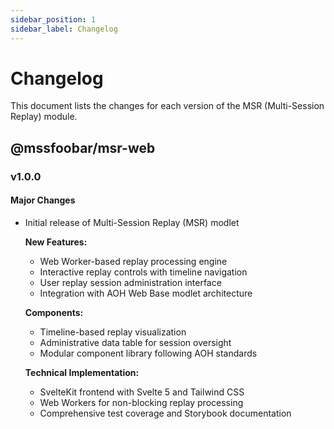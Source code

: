 ```yaml
---
sidebar_position: 1
sidebar_label: Changelog
---
```


# Changelog

This document lists the changes for each version of the MSR (Multi-Session Replay) module.

## @mssfoobar/msr-web

### v1.0.0

#### Major Changes

-   Initial release of Multi-Session Replay (MSR) modlet

    **New Features:**

    -   Web Worker-based replay processing engine
    -   Interactive replay controls with timeline navigation
    -   User replay session administration interface
    -   Integration with AOH Web Base modlet architecture

    **Components:**

    -   Timeline-based replay visualization
    -   Administrative data table for session oversight
    -   Modular component library following AOH standards

    **Technical Implementation:**

    -   SvelteKit frontend with Svelte 5 and Tailwind CSS
    -   Web Workers for non-blocking replay processing
    -   Comprehensive test coverage and Storybook documentation
